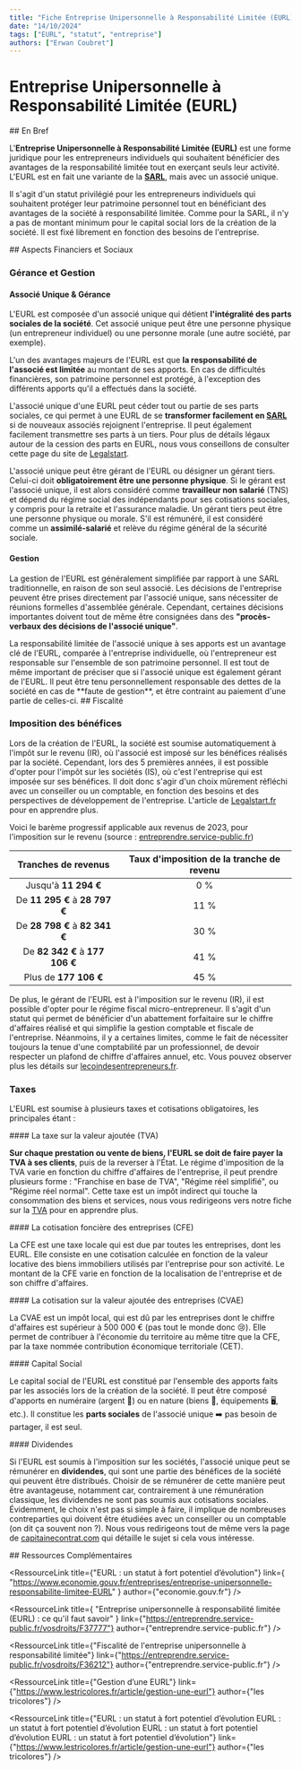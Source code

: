 ```yaml
---
title: "Fiche Entreprise Unipersonnelle à Responsabilité Limitée (EURL)"
date: "14/10/2024"
tags: ["EURL", "statut", "entreprise"]
authors: ["Erwan Coubret"]
---
```


# Entreprise Unipersonnelle à Responsabilité Limitée (EURL)

<SectionTitle>
## En Bref
</SectionTitle>

L'**Entreprise Unipersonnelle à Responsabilité Limitée (EURL)** est une forme juridique pour les entrepreneurs individuels qui souhaitent bénéficier des avantages de la responsabilité limitée tout en exerçant seuls leur activité. L'EURL est en fait une variante de la [**SARL**](https://www.eos-projets.fr/ressources/statuts-sarl), mais avec un associé unique.

Il s'agit d'un statut privilégié pour les entrepreneurs individuels qui souhaitent protéger leur patrimoine personnel tout en bénéficiant des avantages de la société à responsabilité limitée. Comme pour la SARL, il n'y a pas de montant minimum pour le capital social lors de la création de la société. Il est fixé librement en fonction des besoins de l'entreprise.

<SectionTitle>
## Aspects Financiers et Sociaux
</SectionTitle>

###  Gérance et Gestion

####  Associé Unique & Gérance

L'EURL est composée d'un associé unique qui détient **l'intégralité des parts sociales de la société**. Cet associé unique peut être une personne physique (un entrepreneur individuel) ou une personne morale (une autre société, par exemple).

L'un des avantages majeurs de l'EURL est que **la responsabilité de l'associé est limitée** au montant de ses apports. En cas de difficultés financières, son patrimoine personnel est protégé, à l'exception des différents apports qu'il a effectués dans la société.

L'associé unique d'une EURL peut céder tout ou partie de ses parts sociales, ce qui permet à une EURL de se **transformer facilement en [**SARL**](https://www.eos-projets.fr/ressources/statuts-sarl)** si de nouveaux associés rejoignent l'entreprise. Il peut également facilement transmettre ses parts à un tiers. Pour plus de détails légaux autour de la cession des parts en EURL, nous vous conseillons de consulter cette page du site de [Legalstart](https://www.legalstart.fr/fiches-pratiques/cession-de-titres/cession-parts-eurl/).

L'associé unique peut être gérant de l'EURL ou désigner un gérant tiers. Celui-ci doit **obligatoirement être une personne physique**. Si le gérant est l'associé unique, il est alors considéré comme **travailleur non salarié** (TNS) et dépend du régime social des indépendants pour ses cotisations sociales, y compris pour la retraite et l'assurance maladie. Un gérant tiers peut être une personne physique ou morale. S'il est rémunéré, il est considéré comme un **assimilé-salarié** et relève du régime général de la sécurité sociale.

#### Gestion

La gestion de l'EURL est généralement simplifiée par rapport à une SARL traditionnelle, en raison de son seul associé. Les décisions de l'entreprise peuvent être prises directement par l'associé unique, sans nécessiter de réunions formelles d'assemblée générale. Cependant, certaines décisions importantes doivent tout de même être consignées dans des **"procès-verbaux des décisions de l'associé unique"**.

<Note>
La responsabilité limitée de l'associé unique à ses apports est un avantage clé de l'EURL, comparée à l'entreprise individuelle, où l'entrepreneur est responsable sur l'ensemble de son patrimoine personnel. Il est tout de même important de préciser que si l'associé unique est également gérant de l'EURL. Il peut être tenu personnellement responsable des dettes de la société en cas de **faute de gestion**, et être contraint au paiement d'une partie de celles-ci.
</Note>

<SectionTitle>
## Fiscalité
</SectionTitle>

### Imposition des bénéfices

Lors de la création de l'EURL, la société est soumise automatiquement à l'impôt sur le revenu (IR), où l'associé est imposé sur les bénéfices réalisés par la société. Cependant, lors des 5 premières années, il est possible d'opter pour l'impôt sur les sociétés (IS), où c'est l'entreprise qui est imposée sur ses bénéfices. Il doit donc s'agir d'un choix mûrement réfléchi avec un conseiller ou un comptable, en fonction des besoins et des perspectives de développement de l'entreprise. L'article de [Legalstart.fr](https://www.legalstart.fr/fiches-pratiques/eurl/eurl-is-ou-ir/#comment-choisir-entre-is-ou-ir-pour-votre-eurl) pour en apprendre plus.

Voici le barème progressif applicable aux revenus de 2023, pour l'imposition sur le revenu (source : [entreprendre.service-public.fr](https://entreprendre.service-public.fr/vosdroits/F36212))

| **Tranches de revenus**   | **Taux d'imposition de la tranche de revenu** |
|:-------------------------:|:---------------------------------------------:|
| Jusqu'à **11 294 €**      | 0 % |
| De **11 295 €** à  **28 797 €** | 11 % |
| De  **28 798 €** à  **82 341 €** | 30 % |
| De  **82 342 €** à **177 106 €** | 41 % |
| Plus de **177 106 €** | 45 % |

De plus, le gérant de l'EURL est à l'imposition sur le revenu (IR), il est possible d'opter pour le régime fiscal micro-entrepreneur. Il s'agit d'un statut qui permet de bénéficier d'un abattement forfaitaire sur le chiffre d'affaires réalisé et qui simplifie la gestion comptable et fiscale de l'entreprise. Néanmoins, il y a certaines limites, comme le fait de nécessiter toujours la tenue d'une comptabilité par un professionnel, de devoir respecter un plafond de chiffre d'affaires annuel, etc. Vous pouvez observer plus les détails sur [lecoindesentrepreneurs.fr](https://www.lecoindesentrepreneurs.fr/eurl-au-regime-micro-entreprise/).

### Taxes

L'EURL est soumise à plusieurs taxes et cotisations obligatoires, les principales étant :

<ArrowTitle>
#### La taxe sur la valeur ajoutée (TVA)
</ArrowTitle>

**Sur chaque prestation ou vente de biens, l'EURL se doit de faire payer la TVA à ses clients**, puis de la reverser à l'État. Le régime d'imposition de la TVA varie en fonction du chiffre d'affaires de l'entreprise, il peut prendre plusieurs forme : "Franchise en base de TVA", "Régime réel simplifié", ou "Régime réel normal". Cette taxe est un impôt indirect qui touche la consommation des biens et services, nous vous redirigeons vers notre fiche sur la [TVA](https://www.eos-projets.fr/ressources/notions-tva) pour en apprendre plus. 

<ArrowTitle>
#### La cotisation foncière des entreprises (CFE)
</ArrowTitle>

La CFE est une taxe locale qui est due par toutes les entreprises, dont les EURL. Elle consiste en une cotisation calculée en fonction de la valeur locative des biens immobiliers utilisés par l'entreprise pour son activité. Le montant de la CFE varie en fonction de la localisation de l'entreprise et de son chiffre d'affaires.

<ArrowTitle>
#### La cotisation sur la valeur ajoutée des entreprises (CVAE)
</ArrowTitle>

La CVAE est un impôt local, qui est dû par les entreprises dont le chiffre d'affaires est supérieur à 500 000 € (pas tout le monde donc 😢). Elle permet de contribuer à l'économie du territoire au même titre que la CFE, par la taxe nommée contribution économique territoriale (CET).

<ArrowTitle>
#### Capital Social
</ArrowTitle>

Le capital social de l'EURL est constitué par l'ensemble des apports faits par les associés lors de la création de la société. Il peut être composé d'apports en numéraire (argent 🤑) ou en nature (biens 🏢, équipements 🖥️, etc.). Il constitue les **parts sociales** de l'associé unique ➡️ pas besoin de partager, il est seul.

<ArrowTitle>
#### Dividendes
</ArrowTitle>

Si l'EURL est soumis à l'imposition sur les sociétés, l'associé unique peut se rémunérer en **dividendes**, qui sont une partie des bénéfices de la société qui peuvent être distribués. Choisir de se rémunérer de cette manière peut être avantageuse, notamment car, contrairement à une rémunération classique, les dividendes ne sont pas soumis aux cotisations sociales. Évidemment, le choix n'est pas si simple à faire, il implique de nombreuses contreparties qui doivent être étudiées avec un conseiller ou un comptable (on dit ça souvent non ?). Nous vous redirigeons tout de même vers la page de [capitainecontrat.com](https://www.captaincontrat.com/creer-son-entreprise/eurl/dividende-eurl) qui détaille le sujet si cela vous intéresse.

<SectionTitle>
## Ressources Complémentaires
</SectionTitle>

<RessourcesSection>

<RessourceLink
	title={"EURL : un statut à fort potentiel d’évolution"}
	link={
		"https://www.economie.gouv.fr/entreprises/entreprise-unipersonnelle-responsabilite-limitee-EURL"
	}
	author={"economie.gouv.fr"}
/>

<RessourceLink
	title={
		"Entreprise unipersonnelle à responsabilité limitée (EURL) : ce qu'il faut savoir"
	}
	link={"https://entreprendre.service-public.fr/vosdroits/F37777"}
	author={"entreprendre.service-public.fr"}
/>

<RessourceLink
	title={"Fiscalité de l'entreprise unipersonnelle à responsabilité limitée"}
	link={"https://entreprendre.service-public.fr/vosdroits/F36212"}
	author={"entreprendre.service-public.fr"}
/>

<RessourceLink
	title={"Gestion d’une EURL"}
	link={"https://www.lestricolores.fr/article/gestion-une-eurl"}
	author={"les tricolores"}
/>


<RessourceLink
	title={"EURL : un statut à fort potentiel d’évolution EURL : un statut à fort potentiel d’évolution EURL : un statut à fort potentiel d’évolution EURL : un statut à fort potentiel d’évolution"}
	link={"https://www.lestricolores.fr/article/gestion-une-eurl"}
	author={"les tricolores"}
/>

</RessourcesSection>
